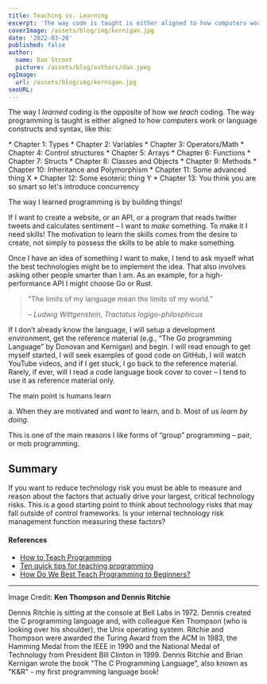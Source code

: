 ```yaml
---
title: Teaching vs. Learning
excerpt: 'The way code is taught is either aligned to how computers work (why variables are 16, 32 or 64 bits, how the machine stores them) or language constructs and syntax. That’s not how I learned to code...'
coverImage: /assets/blog/img/kernigan.jpg
date: '2022-03-20'
published: false
author:
  name: Dan Stroot
  picture: /assets/blog/authors/dan.jpeg
ogImage:
  url: /assets/blog/img/kernigan.jpg
seoURL:
---
```


The way I _learned_ coding is the opposite of how we _teach_ coding. The way programming is taught is either aligned to how computers work or language constructs and syntax, like this:

<div className="text-sm"> 
* Chapter 1: Types
* Chapter 2: Variables
* Chapter 3: Operators/Math
* Chapter 4: Control structures
* Chapter 5: Arrays
* Chapter 6: Functions
* Chapter 7: Structs
* Chapter 8: Classes and Objects
* Chapter 9: Methods
* Chapter 10: Inheritance and Polymorphism
* Chapter 11: Some advanced thing X
* Chapter 12: Some esoteric thing Y
* Chapter 13: You think you are so smart so let's introduce concurrency
</div>

The way I learned programming is by building things!  

If I want to create a website, or an API, or a program that reads twitter tweets and calculates sentiment – I want to _make_ something.  To make it I need skills! The motivation to learn the skills comes from the desire to create, not simply to possess the skills to be able to make something.

Once I have an idea of something I want to make, I tend to ask myself what the best technologies might be to implement the idea. That also involves asking other people smarter than I am. As an example, for a high-performance API I might choose Go or Rust.  

> ​“The limits of my language mean the limits of my world.” 
>
> <cite>– Ludwig Wittgenstein, Tractatus logigo-philosphicus</cite>

If I don’t already know the language, I will setup a development environment, get the reference material (e.g., “The Go programming Language” by Donovan and Kernigan) and begin.  I will read enough to get myself started, I will seek examples of good code on GitHub, I will watch YouTube videos, and if I get stuck, I go back to the reference material.  Rarely, if ever, will I read a code language book cover to cover – I tend to use it as reference material only.  

The main point is humans learn 

a. When they are motivated and _want_ to learn, and 
b. Most of us _learn by doing_.  

This is one of the main reasons I like forms of “group” programming – pair, or mob programming.  

## Summary

If you want to reduce technology risk you must be able to measure and reason about the factors that actually drive your largest, critical technology risks. This is a good starting point to think about technology risks that may fall outside of control frameworks. Is your internal technology risk management function measuring these factors? 

#### References

- [How to Teach Programming](https://www.codementor.io/@npostolovski/how-to-teach-programming-pvgpdtoed)
- [Ten quick tips for teaching programming](https://www.ncbi.nlm.nih.gov/pmc/articles/PMC5886386/)
- [How Do We Best Teach Programming to Beginners?](https://casabona.org/2018/02/how-do-we-best-teach-programming-to-beginners/)

---

Image Credit: **Ken Thompson and Dennis Ritchie**

<span className="text-sm">
Dennis Ritchie is sitting at the console at Bell Labs in 1972. Dennis created the C programming language and, with colleague Ken Thompson (who is looking over his shoulder), the Unix operating system. Ritchie and Thompson were awarded the Turing Award from the ACM in 1983, the Hamming Medal from the IEEE in 1990 and the National Medal of Technology from President Bill Clinton in 1999. Dennis Ritchie and Brian Kernigan wrote the book "The C Programming Language", also known as "K&R" - my first programming language book!
</span>